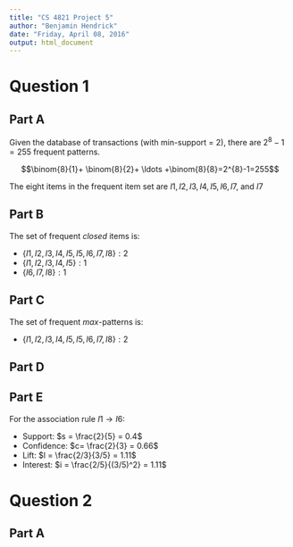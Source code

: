 ```yaml
---
title: "CS 4821 Project 5"
author: "Benjamin Hendrick"
date: "Friday, April 08, 2016"
output: html_document
---
```


# Question 1

## Part A

Given the database of transactions (with min-support = 2),  there are $2^{8}-1 = 255$ frequent patterns.

$$\binom{8}{1}+ \binom{8}{2}+ \ldots +\binom{8}{8}=2^{8}-1=255$$

The eight items in the frequent item set are $I1, I2, I3, I4, I5, I6, I7,$ and $I7$

## Part B

The set of frequent *closed* items is:

- $\{I1, I2, I3, I4, I5, I5, I6, I7, I8\} : 2$
- $\{I1, I2, I3, I4, I5\} : 1$
- $\{I6, I7, I8\} : 1$

## Part C

The set of frequent *max*-patterns is:

- $\{I1, I2, I3, I4, I5, I5, I6, I7, I8\} : 2$

## Part D

## Part E

For the association rule $I1 \rightarrow I6$:

- Support: $s = \frac{2}{5} = 0.4$
- Confidence: $c= \frac{2}{3} = 0.66$
- Lift: $l = \frac{2/3}{3/5} = 1.11$
- Interest: $i = \frac{2/5}{(3/5)^2} = 1.11$


# Question 2

## Part A
